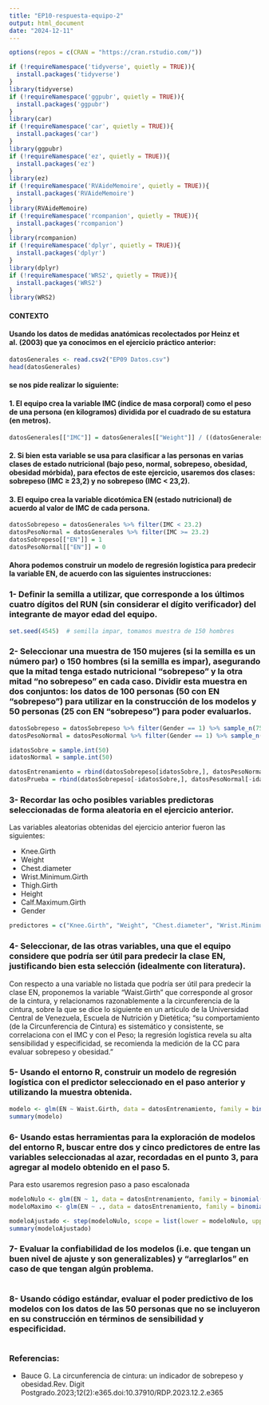 ```yaml
---
title: "EP10-respuesta-equipo-2"
output: html_document
date: "2024-12-11"
---
```


```r
options(repos = c(CRAN = "https://cran.rstudio.com/"))

if (!requireNamespace('tidyverse', quietly = TRUE)){
  install.packages('tidyverse')
}
library(tidyverse)
if (!requireNamespace('ggpubr', quietly = TRUE)){
  install.packages('ggpubr')
}
library(car)
if (!requireNamespace('car', quietly = TRUE)){
  install.packages('car')
}
library(ggpubr)
if (!requireNamespace('ez', quietly = TRUE)){
  install.packages('ez')
}
library(ez)
if (!requireNamespace('RVAideMemoire', quietly = TRUE)){
  install.packages('RVAideMemoire')
}
library(RVAideMemoire)
if (!requireNamespace('rcompanion', quietly = TRUE)){
  install.packages('rcompanion')
}
library(rcompanion)
if (!requireNamespace('dplyr', quietly = TRUE)){
  install.packages('dplyr')
}
library(dplyr)
if (!requireNamespace('WRS2', quietly = TRUE)){
  install.packages('WRS2')
}
library(WRS2)
```

#### CONTEXTO
#### Usando los datos de medidas anatómicas recolectados por Heinz et al. (2003) que ya conocimos en el ejercicio práctico anterior:

```r
datosGenerales <- read.csv2("EP09 Datos.csv")
head(datosGenerales)
```

#### se nos pide realizar lo siguiente:

#### 1. El equipo crea la variable IMC (índice de masa corporal) como el peso de una persona (en kilogramos) dividida por el cuadrado de su estatura (en metros).

```r
datosGenerales[["IMC"]] = datosGenerales[["Weight"]] / ((datosGenerales[["Height"]]/100)^2)
```

#### 2. Si bien esta variable se usa para clasificar a las personas en varias clases de estado nutricional (bajo peso, normal, sobrepeso, obesidad, obesidad mórbida), para efectos de este ejercicio, usaremos dos clases: sobrepeso (IMC ≥ 23,2) y no sobrepeso (IMC < 23,2).

#### 3. El equipo crea la variable dicotómica EN (estado nutricional) de acuerdo al valor de IMC de cada persona.
```r
datosSobrepeso = datosGenerales %>% filter(IMC < 23.2)
datosPesoNormal = datosGenerales %>% filter(IMC >= 23.2)
datosSobrepeso[["EN"]] = 1
datosPesoNormal[["EN"]] = 0
```

#### Ahora podemos construir un modelo de regresión logística para predecir la variable EN, de acuerdo con las siguientes instrucciones:

### 1- Definir la semilla a utilizar, que corresponde a los últimos cuatro dígitos del RUN (sin considerar el dígito verificador) del integrante de mayor edad del equipo.

```r
set.seed(4545)  # semilla impar, tomamos muestra de 150 hombres
```

### 2- Seleccionar una muestra de 150 mujeres (si la semilla es un número par) o 150 hombres (si la semilla es impar), asegurando que la mitad tenga estado nutricional “sobrepeso” y la otra mitad “no sobrepeso” en cada caso. Dividir esta muestra en dos conjuntos: los datos de 100 personas (50 con EN “sobrepeso”) para utilizar en la construcción de los modelos y 50 personas (25 con EN “sobrepeso”) para poder evaluarlos.

```r
datosSobrepeso = datosSobrepeso %>% filter(Gender == 1) %>% sample_n(75)
datosPesoNormal = datosPesoNormal %>% filter(Gender == 1) %>% sample_n(75)

idatosSobre = sample.int(50)
idatosNormal = sample.int(50)

datosEntrenamiento = rbind(datosSobrepeso[idatosSobre,], datosPesoNormal[idatosNormal,])
datosPrueba = rbind(datosSobrepeso[-idatosSobre,], datosPesoNormal[-idatosNormal,])
```

### 3- Recordar las ocho posibles variables predictoras seleccionadas de forma aleatoria en el ejercicio anterior.
Las variables aleatorias obtenidas del ejercicio anterior fueron las siguientes:

* Knee.Girth
* Weight
* Chest.diameter
* Wrist.Minimum.Girth
* Thigh.Girth
* Height
* Calf.Maximum.Girth
* Gender

```r
predictores = c("Knee.Girth", "Weight", "Chest.diameter", "Wrist.Minimum.Girth", "Thigh.Girth", "Height", "Calf.Maximum.Girth", "Gender" )
```

### 4- Seleccionar, de las otras variables, una que el equipo considere que podría ser útil para predecir la clase EN, justificando bien esta selección (idealmente con literatura).

Con respecto a una variable no listada que podría ser útil para predecir la clase EN, proponemos la variable "Waist.Girth" que corresponde al grosor de la cintura, y relacionamos razonablemente a la circunferencia de la cintura, sobre la que se dice lo siguiente en un artículo de la Universidad Central de Venezuela, Escuela de Nutrición y Dietética; "su comportamiento (de la Circunferencia de Cintura) es sistemático y consistente, se correlaciona con el IMC y con el Peso; la regresión logística revela su alta sensibilidad y especificidad, se recomienda la medición de la CC para evaluar sobrepeso y obesidad."

### 5- Usando el entorno R, construir un modelo de regresión logística con el predictor seleccionado en el paso anterior y utilizando la muestra obtenida.

```r
modelo <- glm(EN ~ Waist.Girth, data = datosEntrenamiento, family = binomial(link = "logit"))
summary(modelo)
```

### 6- Usando estas herramientas para la exploración de modelos del entorno R, buscar entre dos y cinco predictores de entre las variables seleccionadas al azar, recordadas en el punto 3, para agregar al modelo obtenido en el paso 5.

Para esto usaremos regresion paso a paso escalonada
```r
modeloNulo <- glm(EN ~ 1, data = datosEntrenamiento, family = binomial(link = "logit"))
modeloMaximo <- glm(EN ~ ., data = datosEntrenamiento, family = binomial(link = "logit"))

modeloAjustado <- step(modeloNulo, scope = list(lower = modeloNulo, upper = modeloMaximo), direction = "both", trace = FALSE)
summary(modeloAjustado)
```

### 7- Evaluar la confiabilidad de los modelos (i.e. que tengan un buen nivel de ajuste y son generalizables) y “arreglarlos” en caso de que tengan algún problema.

```r

```

### 8- Usando código estándar, evaluar el poder predictivo de los modelos con los datos de las 50 personas que no se incluyeron en su construcción en términos de sensibilidad y especificidad.

```r

```

### Referencias:

*  Bauce G. La circunferencia de cintura: un indicador de sobrepeso y obesidad.Rev. Digit Postgrado.2023;12(2):e365.doi:10.37910/RDP.2023.12.2.e365
